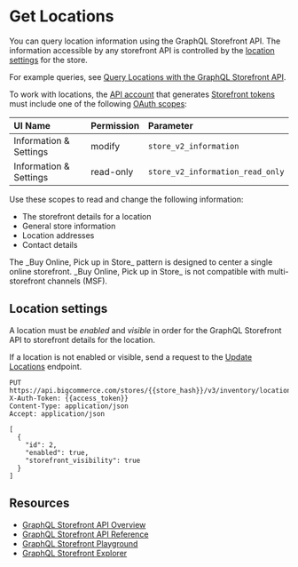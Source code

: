 # Get Locations

You can query location information using the GraphQL Storefront API. The information accessible by any storefront API is controlled by the [location settings](#location-settings) for the store.

For example queries, see [Query Locations with the GraphQL Storefront API](/docs/storefront/graphql/locations/queries).

To work with locations, the [API account](/docs/start/authentication/api-accounts) that generates [Storefront tokens](/docs/rest-authentication/tokens) must include one of the following [OAuth scopes](/docs/start/authentication/api-accounts#oauth-scopes):

| UI Name | Permission | Parameter |
|:--------|:-----------|:----------|
| Information & Settings | modify | `store_v2_information` |
| Information & Settings | read-only | `store_v2_information_read_only` |

Use these scopes to read and change the following information:

- The storefront details for a location 
- General store information
- Location addresses
- Contact details 

<Callout type="info">
  The _Buy Online, Pick up in Store_ pattern is designed to center a single online storefront. _Buy Online, Pick up in Store_ is not compatible with multi-storefront channels (MSF).
</Callout>

## Location settings

A location must be _enabled_ and _visible_ in order for the GraphQL Storefront API to storefront details for the location.

If a location is not enabled or visible, send a request to the [Update Locations](/docs/rest-management/locations#update-locations) endpoint.

```http filename="Example request: Update location" showLineNumbers copy
PUT https://api.bigcommerce.com/stores/{{store_hash}}/v3/inventory/locations
X-Auth-Token: {{access_token}}
Content-Type: application/json
Accept: application/json

[
  {
    "id": 2,
    "enabled": true,
    "storefront_visibility": true
  }
]  
```

## Resources
* [GraphQL Storefront API Overview](/docs/storefront/graphql)
* [GraphQL Storefront API Reference](/docs/graphql-storefront)
* [GraphQL Storefront Playground](/graphql-playground)
* [GraphQL Storefront Explorer](/graphql-explorer)

